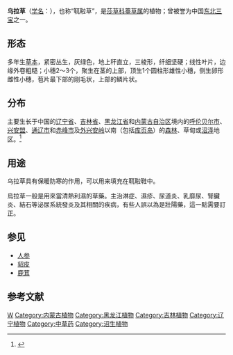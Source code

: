 {{Speciesbox 
| genus = Carex
| species = meyeriana
| authority = Kunth
| image = P1080744.JPG
}}
'''乌拉草'''（[[学名|学名]]：''{{lang|la|Carex meyeriana}}''），也称“靰鞡草”，是[[莎草科|莎草科]][[薹草属|薹草属]]的植物；曾被誉为中国[[东北三宝|东北三宝]]之一。

== 形态 ==
多年生[[草本|草本]]，紧密丛生，灰绿色，地上秆直立，三棱形，纤细坚硬；线性叶片，边缘外卷粗糙；小穗2～3个，聚生在茎的上部，顶生1个圆柱形雄性小穗，侧生卵形雌性小穗，苞片最下部的刚毛状，上部的鳞片状。

== 分布 ==
主要生长于中国的[[辽宁省|辽宁省]]、[[吉林省|吉林省]]、[[黑龙江省|黑龙江省]]和[[内蒙古自治区|内蒙古自治区]]境内的[[呼伦贝尔市|呼伦贝尔市]]、[[兴安盟|兴安盟]]、[[通辽市|通辽市]]和[[赤峰市|赤峰市]]及[[外兴安岭|外兴安岭]]以南（包括[[库页岛|库页岛]]）的[[森林|森林]]、草甸或[[沼泽|沼泽]]地区。<ref>{{cite web| url =http://www.plant.ac.cn/latin/Cyperaceae/Carex-meyeriana-Kunth.htm| title =乌拉草| work =《中国高等植物数据库全库》| publisher =中国科学院微生物研究所| author =昆明植物研究所| accessdate =2009-12-05| deadurl =yes| archiveurl =https://archive.is/20121127153038/http://www.plant.ac.cn/latin/Cyperaceae/Carex-meyeriana-Kunth.htm| archivedate =2012-11-27}}</ref>

== 用途 ==
乌拉草具有保暖防寒的作用，可以用来填充在靰鞡鞋中。

烏拉草一般是用來當清熱利濕的草藥。主治淋症、濕疹、尿道炎、乳靡尿、腎臟炎、結石等泌尿系統發炎及其相關的疾病，有些人誤以為是壯陽藥，這一點需要訂正。

== 参见 ==
*[[人参|人参]]
*[[貂皮|貂皮]]
*[[鹿茸|鹿茸]]

== 参考文献 ==
{{reflist|2}}

{{DEFAULTSORT:Carex meyeriana}}
[[Category:薹草属|W]]
[[Category:内蒙古植物|Category:内蒙古植物]]
[[Category:黑龙江植物|Category:黑龙江植物]]
[[Category:吉林植物|Category:吉林植物]]
[[Category:辽宁植物|Category:辽宁植物]]
[[Category:中草药|Category:中草药]]
[[Category:沼生植物|Category:沼生植物]]